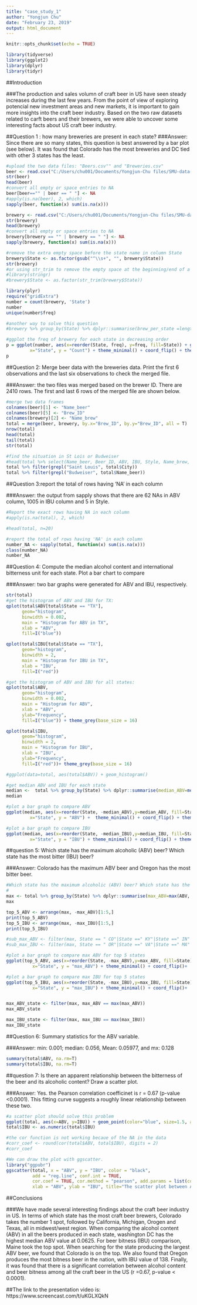 ```yaml
---
title: "case_study_1"
author: "Yongjun Chu"
date: "February 23, 2019"
output: html_document
---
```


```r
knitr::opts_chunk$set(echo = TRUE)
```

```r
library(tidyverse)
library(ggplot2)
library(dplyr)
library(tidyr)
```
##Introduction

###The production and sales volumn of craft beer in US have seen steady increases during the last few years. From the point of view of exploring potencial new investment areas and new markets, it is important to gain more insights into the craft beer industry. Based on the two raw datasets related to carft beers and their brewers, we were able to uncover some interesting facts about US craft beer industry. 


##Question 1 : how many breweries are present in each state?
###Answer: Since there are so many states, this question is best answered by a bar plot (see below). It was found that Colorado has the most breweries and DC tied with other 3 states has the least.

```r
#upload the two data files: "Beers.csv"" and "Breweries.csv"
beer <- read.csv("C:/Users/chu001/Documents/Yongjun-Chu files/SMU-data-science-application/Doing-Data_Science/Case_study_1/Beers.csv", sep = ',', header = T)
str(beer)
head(beer)
#convert all empty or space entries to NA
beer[beer=="" | beer == " "] <- NA
#apply(is.na(beer), 2, which)
sapply(beer, function(x) sum(is.na(x)))

brewery <- read.csv("C:/Users/chu001/Documents/Yongjun-Chu files/SMU-data-science-application/Doing-Data_Science/Case_study_1/Breweries.csv", sep = ',', header = T)
str(brewery)
head(brewery)
#convert all empty or space entries to NA
brewery[brewery == "" | brewery == " "] <- NA
sapply(brewery, function(x) sum(is.na(x)))

#remove the extra empty space before the state name in column State
brewery$State <- as.factor(gsub("^\\s+", "", brewery$State))
str(brewery)
#or using str_trim to remove the empty space at the beginning/end of a string
#library(stringr)
#brewery$State <- as.factor(str_trim(brewery$State))

library(plyr)
require("gridExtra")
number = count(brewery, 'State')
number
unique(number$freq)

#another way to solve this question
#brewery %>% group_by(State) %>% dplyr::summarise(brew_per_state =length(Brew_ID))

#ggplot the freq of brewery for each state in decreasing order
p = ggplot(number, aes(x=reorder(State, freq), y=freq, fill=State)) + geom_bar(stat="identity") + labs(title="The number of brewers by state", 
         x="State", y = "Count") + theme_minimal() + coord_flip() + theme(legend.position="none") + theme(plot.title=element_text(hjust=0.5, size = 18, face = "bold"), axis.title = element_text(size = 16, face = "bold"))
p

```


##Question 2: Merge beer data with the breweries data. Print the first 6 observations and the last six observations to check the merged file.

###Answer: the two files was merged based on the brewer ID. There are 2410 rows. The first and last 6 rows of the merged file are shown below. 

```r
#merge two data frames
colnames(beer)[1] <- "Name_beer"
colnames(beer)[5] <- "Brew_ID"
colnames(brewery)[2] <- "Name_brew"
total = merge(beer, brewery, by.x="Brew_ID", by.y="Brew_ID", all = T)
nrow(total)
head(total)
tail(total)
str(total)

#find the situation in St Lois or Budweiser
#head(total %>% select(Name_beer, Beer_ID, ABV, IBU, Style, Name_brew, City, State))
total %>% filter(grepl("Saint Louis", total$City))
total %>% filter(grepl("Budweiser", total$Name_beer))

```


##Question 3:report the total of rows having 'NA' in each column

###Answer: the output from sapply shows that there are 62 NAs in ABV column, 1005 in IBU column and 5 in Style.

```r
#Report the exact rows having NA in each column
#apply(is.na(total), 2, which)

#head(total, n=20)

#report the total of rows having 'NA' in each column
number_NA <- sapply(total, function(x) sum(is.na(x)))
class(number_NA)
number_NA

```

##Question 4: Compute the median alcohol content and international bitterness unit for each state. Plot a bar chart to compare

###Answer: two bar graphs were generated for ABV and IBU, respectively.

```r
str(total)
#get the histogram of ABV and IBU for TX: 
qplot(total$ABV[total$State == "TX"],
      geom="histogram",
      binwidth = 0.002,  
      main = "Histogram for ABV in TX", 
      xlab = "ABV",  
      fill=I("blue"))

qplot(total$IBU[total$State == "TX"],
      geom="histogram",
      binwidth = 2,  
      main = "Histogram for IBU in TX", 
      xlab = "IBU",  
      fill=I("red"))

#get the histogram of ABV and IBU for all states: 
qplot(total$ABV,
      geom="histogram",
      binwidth = 0.002,  
      main = "Histogram for ABV", 
      xlab = "ABV",  
      ylab="Frequency",
      fill=I("blue")) + theme_grey(base_size = 16)

qplot(total$IBU,
      geom="histogram",
      binwidth = 2,  
      main = "Histogram for IBU", 
      xlab = "IBU", 
      ylab="Frequency",
      fill=I("red"))+ theme_grey(base_size = 16)

#ggplot(data=total, aes(total$ABV)) + geom_histogram()

#get median ABV and IBU for each state
median <-  total %>% group_by(State) %>% dplyr::summarise(median_ABV=median(ABV, na.rm = T),median_IBU = median(IBU,na.rm=T) )
median

#plot a bar graph to compare ABV
ggplot(median, aes(x=reorder(State, -median_ABV),y=median_ABV, fill=State)) + geom_bar(stat = 'identity') + labs(title="The median ABV by state", 
         x="State", y = "ABV") +  theme_minimal() + coord_flip() + theme(legend.position="none") + theme(plot.title=element_text(hjust=0.5, size=18,face = "bold"), axis.title = element_text(size = 16, face = "bold")) 

#plot a bar graph to compare IBU
ggplot(median, aes(x=reorder(State, -median_IBU),y=median_IBU, fill=State)) + geom_bar(stat = 'identity') + labs(title="The median IBU by state", 
         x="State", y = "IBU") + theme_minimal() + coord_flip() + theme(legend.position="none") + theme(plot.title=element_text(hjust=0.5, size=18,face = "bold"), axis.title = element_text(size = 16, face = "bold")) 

```

##question 5: Which state has the maximum alcoholic (ABV) beer? Which state has the most bitter (IBU) beer?

###Answer: Colorado has the maximum ABV beer and Oregon has the most bitter beer.

```r
#Which state has the maximum alcoholic (ABV) beer? Which state has the most bitter #(IBU) beer?
#
max <- total %>% group_by(State) %>% dplyr::summarise(max_ABV=max(ABV, na.rm = T),max_IBU = max(IBU,na.rm=T) )
max

top_5_ABV <- arrange(max, -max_ABV)[1:5,]
print(top_5_ABV)
top_5_IBU <- arrange(max, -max_IBU)[1:5,]
print(top_5_IBU)

#sub_max_ABV <- filter(max, State == " CO"|State ==" KY"|State ==" IN"|State ==" NY"|State ==" CA")
#sub_max_IBU <- filter(max, State == " OR"|State ==" VA"|State ==" MA"|State ==" OH"|State ==" MN")

#plot a bar graph to compare max ABV for top 5 states
ggplot(top_5_ABV, aes(x=reorder(State, -max_ABV),y=max_ABV, fill=State)) + geom_bar(stat = 'identity') + labs(title="The top 5 states having the largest max_ABV", 
          x="State", y = "max_ABV") + theme_minimal() + coord_flip()+  theme_bw(base_size=16) + theme(legend.position="none") + theme(plot.title=element_text(hjust=0.5))  

#plot a bar graph to compare max IBU for top 5 states
ggplot(top_5_IBU, aes(x=reorder(State, -max_IBU),y=max_IBU, fill=State)) + geom_bar(stat = 'identity') + labs(title="The top 5 states having the largest max_IBU", 
          x="State", y = "max_IBU") + theme_minimal() + coord_flip()+  theme_bw(base_size=16) + theme(legend.position="none") + theme(plot.title=element_text(hjust=0.5))  


max_ABV_state <- filter(max, max_ABV == max(max_ABV))
max_ABV_state

max_IBU_state <- filter(max, max_IBU == max(max_IBU))
max_IBU_state

```


##Question 6: Summary statistics for the ABV variable.

###Answer: min: 0.001; median: 0.056, Mean: 0.05977, and mx: 0.128

```r
summary(total$ABV, na.rm=T)
summary(total$IBU, na.rm=T)
```

##question 7: Is there an apparent relationship between the bitterness of the beer and its alcoholic content? Draw a scatter plot.

###Answer: Yes. the Pearson correlation coefficinet is r = 0.67 (p-value <0.0001). This fitting curve suggests a roughly linear relationship between these two.

```r
#a scatter plot should solve this problem
ggplot(total, aes(x=ABV, y=IBU)) + geom_point(color="blue", size=1.5, alpha=0.4, pch=16)+ theme_bw(base_size=16) + geom_smooth(method = "lm", se = T, color="red") + labs(title="The scatter plot between ABV and IBU") + theme(legend.position="none") + theme(plot.title=element_text(hjust=0.5))
total$IBU <- as.numeric(total$IBU)

#the cor function is not working becaue of the NA in the data
#corr_coef <- round(cor(total$ABV, total$IBU), digits = 2)
#corr_coef

#We can draw the plot with ggscatter.
library("ggpubr")
ggscatter(total, x = "ABV", y = "IBU", color = "black",
          add = "reg.line", conf.int = TRUE, 
          cor.coef = TRUE, cor.method = "pearson", add.params = list(color = "blue", fill = "lightgray"),
          xlab = "ABV", ylab = "IBU", title="The scatter plot between ABV and IBU")

```

##Conclusions

###We have made several interesting findings about the craft beer industry in US. In terms of which state has the most craft beer brewers, Colorado takes the number 1 spot, followed by California, Michigan, Orogen and Texas, all in midwest/west region. When comparing the alcohol content (ABV) in all the beers produced in each state, washington DC has the highest median ABV value at 0.0625. For beer bitness (IBU) comparison, Maine took the top spot. When searching for the state producing the largest ABV beer, we found that Colorado is on the top. We also found that Oregon produces the most bitness beer in the nation, with IBU value of 138. Finally, it was found that there is a significant correlation between alcohol content and beer bitness among all the craft beer in the US (r =0.67, p-value < 0.0001).

##The link to the presentation video is: https://www.screencast.com/t/uKGLXQkN




